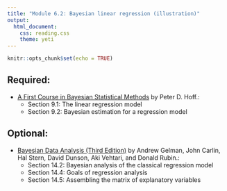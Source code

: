 ```yaml
---
title: "Module 6.2: Bayesian linear regression (illustration)"
output: 
  html_document:
    css: reading.css
    theme: yeti
---
```


```r
knitr::opts_chunk$set(echo = TRUE)
```


## Required:

- [A First Course in Bayesian Statistical Methods](https://find.library.duke.edu/catalog/DUKE004968562) by Peter D. Hoff.:
    + Section 9.1: The linear regression model
    + Section 9.2: Bayesian estimation for a regression model
    

## Optional:

- [Bayesian Data Analysis (Third Edition)](http://www.amazon.com/Bayesian-Analysis-Chapman-Statistical-Science/dp/1439840954/) by Andrew Gelman, John Carlin, Hal Stern, David Dunson, Aki Vehtari, and Donald Rubin.:
    + Section 14.2: Bayesian analysis of the classical regression model
    + Section 14.4: Goals of regression analysis
    + Section 14.5: Assembling the matrix of explanatory variables